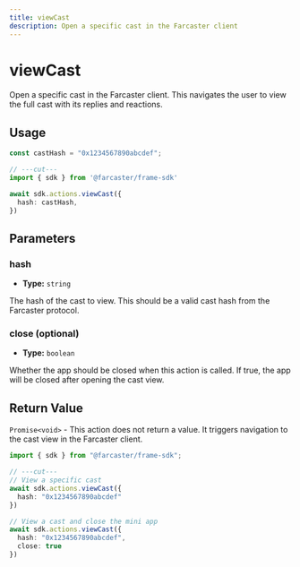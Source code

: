 ```yaml
---
title: viewCast
description: Open a specific cast in the Farcaster client
---
```



# viewCast

Open a specific cast in the Farcaster client. This navigates the user to view
the full cast with its replies and reactions.

## Usage

```ts twoslash
const castHash = "0x1234567890abcdef";

// ---cut---
import { sdk } from '@farcaster/frame-sdk'

await sdk.actions.viewCast({ 
  hash: castHash,
})
```

## Parameters

### hash

- **Type:** `string`

The hash of the cast to view. This should be a valid cast hash from the Farcaster protocol.

### close (optional)

- **Type:** `boolean`

Whether the app should be closed when this action is called. If true, the app
will be closed after opening the cast view.

## Return Value

`Promise<void>` - This action does not return a value. It triggers navigation to the cast view in the Farcaster client.

```ts twoslash
import { sdk } from "@farcaster/frame-sdk";

// ---cut---
// View a specific cast
await sdk.actions.viewCast({ 
  hash: "0x1234567890abcdef"
})

// View a cast and close the mini app
await sdk.actions.viewCast({ 
  hash: "0x1234567890abcdef",
  close: true
})
```